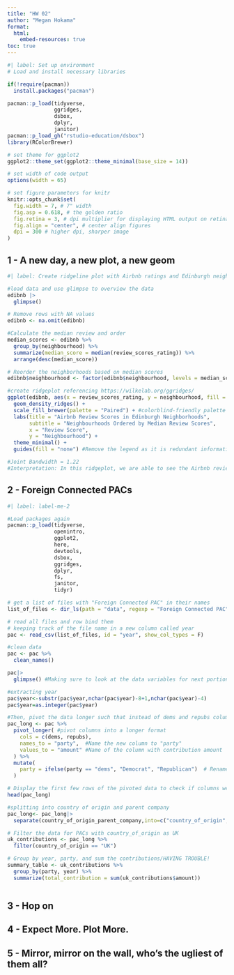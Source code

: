 ```yaml
---
title: "HW 02"
author: "Megan Hokama"
format: 
  html:
    embed-resources: true
toc: true
---
```

```r
#| label: Set up environment
# Load and install necessary libraries

if(!require(pacman))
  install.packages("pacman")

pacman::p_load(tidyverse,
               ggridges,
               dsbox,
               dplyr,
               janitor)
pacman::p_load_gh("rstudio-education/dsbox")
library(RColorBrewer)

# set theme for ggplot2
ggplot2::theme_set(ggplot2::theme_minimal(base_size = 14))

# set width of code output
options(width = 65)

# set figure parameters for knitr
knitr::opts_chunk$set(
  fig.width = 7, # 7" width
  fig.asp = 0.618, # the golden ratio
  fig.retina = 3, # dpi multiplier for displaying HTML output on retina
  fig.align = "center", # center align figures
  dpi = 300 # higher dpi, sharper image
)


```


## 1 - A new day, a new plot, a new geom

```r
#| label: Create ridgeline plot with Airbnb ratings and Edinburgh neighborhoods

#load data and use glimpse to overview the data
edibnb |>
  glimpse()     

# Remove rows with NA values
edibnb <- na.omit(edibnb)

#Calculate the median review and order
median_scores <- edibnb %>%
  group_by(neighbourhood) %>%
  summarize(median_score = median(review_scores_rating)) %>%
  arrange(desc(median_score))

# Reorder the neighborhoods based on median scores
edibnb$neighbourhood <- factor(edibnb$neighbourhood, levels = median_scores$neighbourhood)

#create ridgeplot referencing https://wilkelab.org/ggridges/
ggplot(edibnb, aes(x = review_scores_rating, y = neighbourhood, fill = neighbourhood)) +
  geom_density_ridges() + 
  scale_fill_brewer(palette = "Paired") + #colorblind-friendly palette with the most color options
  labs(title = "Airbnb Review Scores in Edinburgh Neighborhoods",
       subtitle = "Neighbourhoods Ordered by Median Review Scores",
       x = "Review Score",
       y = "Neighbourhood") +
  theme_minimal() +
  guides(fill = "none") #Remove the legend as it is redundant information

#Joint Bandwidth = 1.22
#Interpretation: In this ridgeplot, we are able to see the Airbnb review scores in Edinburgh Neighborhood. The vertical position of the ridges on the y-axis indicates the ordering of neighborhoods by their median review scores. Neighborhoods at the top have higher median review scores, while those at the bottom have lower median review scores.The width and shape of each ridge represent the density of review scores in that neighborhood. Wider ridges indicate higher density of review scores in a particular range, while narrower ridges indicate lower density.

```

## 2 - Foreign Connected PACs

```r
#| label: label-me-2

#Load packages again
pacman::p_load(tidyverse, 
               openintro, 
               ggplot2, 
               here, 
               devtools, 
               dsbox, 
               ggridges, 
               dplyr, 
               fs, 
               janitor, 
               tidyr)

# get a list of files with "Foreign Connected PAC" in their names
list_of_files <- dir_ls(path = "data", regexp = "Foreign Connected PAC")

# read all files and row bind them
# keeping track of the file name in a new column called year
pac <- read_csv(list_of_files, id = "year", show_col_types = F)

#clean data
pac <- pac %>%
  clean_names()

pac|>
  glimpse() #Making sure to look at the data variables for next portion

#extracting year
pac$year<-substr(pac$year,nchar(pac$year)-8+1,nchar(pac$year)-4)
pac$year=as.integer(pac$year)

#Then, pivot the data longer such that instead of dems and repubs columns you have a column called party with levels: Democrat and Republican and another column called amount that contains the amount of contribution.
pac_long <- pac %>%
  pivot_longer( #pivot columns into a longer format
    cols = c(dems, repubs),
    names_to = "party",  #Name the new column to "party"
    values_to = "amount" #Name of the column with contribution amount
  ) %>%
  mutate(
    party = ifelse(party == "dems", "Democrat", "Republican")  # Rename 'dems' to 'Democrat' and 'repubs' to 'Republican'
  )

# Display the first few rows of the pivoted data to check if columns were created
head(pac_long)

#splitting into country of origin and parent company
pac_long<- pac_long|>
  separate(country_of_origin_parent_company,into=c("country_of_origin","parent_company"),sep="/",convert=T)

# Filter the data for PACs with country_of_origin as UK
uk_contributions <- pac_long %>%
  filter(country_of_origin == "UK")

# Group by year, party, and sum the contributions/HAVING TROUBLE!
summary_table <- uk_contributions %>%
  group_by(party, year) %>% 
  summarize(total_contribution = sum(uk_contributions$amount))



```

## 3 - Hop on


## 4 - Expect More. Plot More.


## 5 - Mirror, mirror on the wall, who’s the ugliest of them all?
